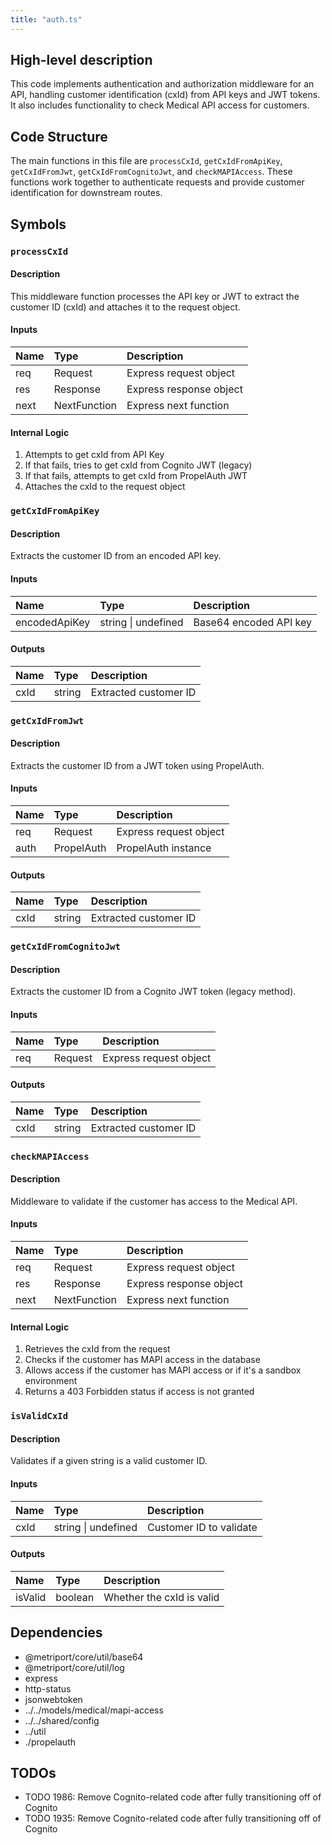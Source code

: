 ```yaml
---
title: "auth.ts"
---
```


## High-level description
This code implements authentication and authorization middleware for an API, handling customer identification (cxId) from API keys and JWT tokens. It also includes functionality to check Medical API access for customers.

## Code Structure
The main functions in this file are `processCxId`, `getCxIdFromApiKey`, `getCxIdFromJwt`, `getCxIdFromCognitoJwt`, and `checkMAPIAccess`. These functions work together to authenticate requests and provide customer identification for downstream routes.

## Symbols

### `processCxId`
#### Description
This middleware function processes the API key or JWT to extract the customer ID (cxId) and attaches it to the request object.

#### Inputs
| Name | Type | Description |
|:-----|:-----|:------------|
| req | Request | Express request object |
| res | Response | Express response object |
| next | NextFunction | Express next function |

#### Internal Logic
1. Attempts to get cxId from API Key
2. If that fails, tries to get cxId from Cognito JWT (legacy)
3. If that fails, attempts to get cxId from PropelAuth JWT
4. Attaches the cxId to the request object

### `getCxIdFromApiKey`
#### Description
Extracts the customer ID from an encoded API key.

#### Inputs
| Name | Type | Description |
|:-----|:-----|:------------|
| encodedApiKey | string \| undefined | Base64 encoded API key |

#### Outputs
| Name | Type | Description |
|:-----|:-----|:------------|
| cxId | string | Extracted customer ID |

### `getCxIdFromJwt`
#### Description
Extracts the customer ID from a JWT token using PropelAuth.

#### Inputs
| Name | Type | Description |
|:-----|:-----|:------------|
| req | Request | Express request object |
| auth | PropelAuth | PropelAuth instance |

#### Outputs
| Name | Type | Description |
|:-----|:-----|:------------|
| cxId | string | Extracted customer ID |

### `getCxIdFromCognitoJwt`
#### Description
Extracts the customer ID from a Cognito JWT token (legacy method).

#### Inputs
| Name | Type | Description |
|:-----|:-----|:------------|
| req | Request | Express request object |

#### Outputs
| Name | Type | Description |
|:-----|:-----|:------------|
| cxId | string | Extracted customer ID |

### `checkMAPIAccess`
#### Description
Middleware to validate if the customer has access to the Medical API.

#### Inputs
| Name | Type | Description |
|:-----|:-----|:------------|
| req | Request | Express request object |
| res | Response | Express response object |
| next | NextFunction | Express next function |

#### Internal Logic
1. Retrieves the cxId from the request
2. Checks if the customer has MAPI access in the database
3. Allows access if the customer has MAPI access or if it's a sandbox environment
4. Returns a 403 Forbidden status if access is not granted

### `isValidCxId`
#### Description
Validates if a given string is a valid customer ID.

#### Inputs
| Name | Type | Description |
|:-----|:-----|:------------|
| cxId | string \| undefined | Customer ID to validate |

#### Outputs
| Name | Type | Description |
|:-----|:-----|:------------|
| isValid | boolean | Whether the cxId is valid |

## Dependencies
- @metriport/core/util/base64
- @metriport/core/util/log
- express
- http-status
- jsonwebtoken
- ../../models/medical/mapi-access
- ../../shared/config
- ../util
- ./propelauth

## TODOs
- TODO 1986: Remove Cognito-related code after fully transitioning off of Cognito
- TODO 1935: Remove Cognito-related code after fully transitioning off of Cognito